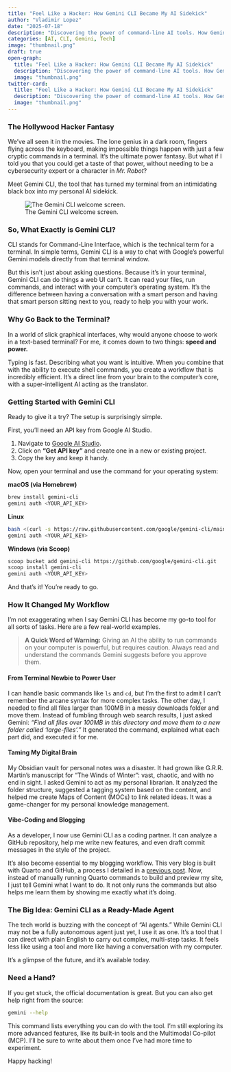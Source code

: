 ```yaml
---
title: "Feel Like a Hacker: How Gemini CLI Became My AI Sidekick"
author: "Vladimir Lopez"
date: "2025-07-18"
description: "Discovering the power of command-line AI tools. How Gemini CLI transformed my workflow from GUI clicking to terminal-based productivity."
categories: [AI, CLI, Gemini, Tech]
image: "thumbnail.png"
draft: true
open-graph:
  title: "Feel Like a Hacker: How Gemini CLI Became My AI Sidekick"
  description: "Discovering the power of command-line AI tools. How Gemini CLI transformed my workflow from GUI clicking to terminal-based productivity."
  image: "thumbnail.png"
twitter-card:
  title: "Feel Like a Hacker: How Gemini CLI Became My AI Sidekick"
  description: "Discovering the power of command-line AI tools. How Gemini CLI transformed my workflow from GUI clicking to terminal-based productivity."
  image: "thumbnail.png"
---
```


### The Hollywood Hacker Fantasy

We’ve all seen it in the movies. The lone genius in a dark room, fingers flying across the keyboard, making impossible things happen with just a few cryptic commands in a terminal. It’s the ultimate power fantasy. But what if I told you that you could get a taste of that power, without needing to be a cybersecurity expert or a character in *Mr. Robot*?

Meet Gemini CLI, the tool that has turned my terminal from an intimidating black box into my personal AI sidekick.

![The Gemini CLI welcome screen.](thumbnail.png)

### So, What Exactly is Gemini CLI?

CLI stands for Command-Line Interface, which is the technical term for a terminal. In simple terms, Gemini CLI is a way to chat with Google's powerful Gemini models directly from that terminal window.

But this isn't just about asking questions. Because it’s in your terminal, Gemini CLI can do things a web UI can't. It can read your files, run commands, and interact with your computer's operating system. It’s the difference between having a conversation with a smart person and having that smart person sitting next to you, ready to help you with your work.

### Why Go Back to the Terminal?

In a world of slick graphical interfaces, why would anyone choose to work in a text-based terminal? For me, it comes down to two things: **speed and power.**

Typing is fast. Describing what you want is intuitive. When you combine that with the ability to execute shell commands, you create a workflow that is incredibly efficient. It’s a direct line from your brain to the computer's core, with a super-intelligent AI acting as the translator.

### Getting Started with Gemini CLI

Ready to give it a try? The setup is surprisingly simple.

First, you’ll need an API key from Google AI Studio.

1.  Navigate to [Google AI Studio](https://aistudio.google.com/).
2.  Click on **"Get API key"** and create one in a new or existing project.
3.  Copy the key and keep it handy.

Now, open your terminal and use the command for your operating system:

**macOS (via Homebrew)**
```bash
brew install gemini-cli
gemini auth <YOUR_API_KEY>
```

**Linux**
```bash
bash <(curl -s https://raw.githubusercontent.com/google/gemini-cli/main/tools/install.sh)
gemini auth <YOUR_API_KEY>
```

**Windows (via Scoop)**
```bash
scoop bucket add gemini-cli https://github.com/google/gemini-cli.git
scoop install gemini-cli
gemini auth <YOUR_API_KEY>
```

And that's it! You're ready to go.

### How It Changed My Workflow

I’m not exaggerating when I say Gemini CLI has become my go-to tool for all sorts of tasks. Here are a few real-world examples.

> **A Quick Word of Warning:** Giving an AI the ability to run commands on your computer is powerful, but requires caution. Always read and understand the commands Gemini suggests before you approve them.

#### From Terminal Newbie to Power User
I can handle basic commands like `ls` and `cd`, but I’m the first to admit I can’t remember the arcane syntax for more complex tasks. The other day, I needed to find all files larger than 100MB in a messy downloads folder and move them. Instead of fumbling through web search results, I just asked Gemini: *"Find all files over 100MB in this directory and move them to a new folder called 'large-files'."* It generated the command, explained what each part did, and executed it for me.

#### Taming My Digital Brain
My Obsidian vault for personal notes was a disaster. It had grown like G.R.R. Martin's manuscript for "The Winds of Winter": vast, chaotic, and with no end in sight. I asked Gemini to act as my personal librarian. It analyzed the folder structure, suggested a tagging system based on the content, and helped me create Maps of Content (MOCs) to link related ideas. It was a game-changer for my personal knowledge management.

#### Vibe-Coding and Blogging
As a developer, I now use Gemini CLI as a coding partner. It can analyze a GitHub repository, help me write new features, and even draft commit messages in the style of the project.

It’s also become essential to my blogging workflow. This very blog is built with Quarto and GitHub, a process I detailed in a [previous post](./../how-to-create-blog/). Now, instead of manually running Quarto commands to build and preview my site, I just tell Gemini what I want to do. It not only runs the commands but also helps me learn them by showing me exactly what it's doing.

### The Big Idea: Gemini CLI as a Ready-Made Agent
The tech world is buzzing with the concept of "AI agents." While Gemini CLI may not be a fully autonomous agent just yet, I use it as one. It’s a tool that I can direct with plain English to carry out complex, multi-step tasks. It feels less like using a tool and more like having a conversation with my computer.

It’s a glimpse of the future, and it’s available today.

### Need a Hand?
If you get stuck, the official documentation is great. But you can also get help right from the source:
```bash
gemini --help
```
This command lists everything you can do with the tool. I’m still exploring its more advanced features, like its built-in tools and the Multimodal Co-pilot (MCP). I’ll be sure to write about them once I’ve had more time to experiment.

Happy hacking!